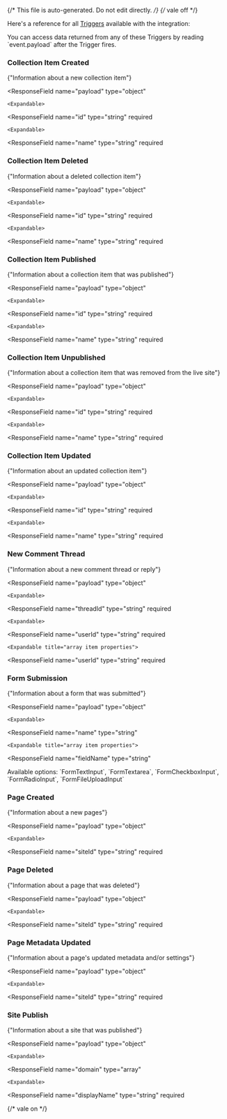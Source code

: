 {/* This file is auto-generated. Do not edit directly. */}
{/* vale off */}

Here's a reference for all [Triggers](/learn/reference/triggers/) available with the integration:


<Tip>
You can access data returned from any of these Triggers by reading `event.payload` after the Trigger fires.
</Tip>


### Collection Item Created

<span>{"Information about a new collection item"}</span>

  <ResponseField
    name="payload"
    type="object"
  >
    

    <Expandable>
  <ResponseField
    name="id"
    type="string"
    required
  >
    
  </ResponseField>
  <ResponseField
    name="workspaceId"
    type="string"
    required
  >
    
  </ResponseField>
  <ResponseField
    name="siteId"
    type="string"
    required
  >
    
  </ResponseField>
  <ResponseField
    name="collectionId"
    type="string"
    required
  >
    
  </ResponseField>
  <ResponseField
    name="fieldData"
    type="object"
    required
  >
    

    <Expandable>
  <ResponseField
    name="name"
    type="string"
    required
  >
    
  </ResponseField>
  <ResponseField
    name="slug"
    type="string"
    required
  >
    
  </ResponseField>
    </Expandable>
  </ResponseField>
  <ResponseField
    name="lastPublished"
    type="string | null"
  >
    
  </ResponseField>
  <ResponseField
    name="lastUpdated"
    type="string"
  >
    
  </ResponseField>
  <ResponseField
    name="createdOn"
    type="string"
  >
    
  </ResponseField>
  <ResponseField
    name="isArchived"
    type="boolean"
  >
    
  </ResponseField>
  <ResponseField
    name="isDraft"
    type="boolean"
  >
    
  </ResponseField>
  <ResponseField
    name="cmsLocaleId"
    type="string | null"
  >
    
  </ResponseField>
    </Expandable>
  </ResponseField>

### Collection Item Deleted

<span>{"Information about a deleted collection item"}</span>

  <ResponseField
    name="payload"
    type="object"
  >
    

    <Expandable>
  <ResponseField
    name="id"
    type="string"
    required
  >
    
  </ResponseField>
  <ResponseField
    name="workspaceId"
    type="string"
    required
  >
    
  </ResponseField>
  <ResponseField
    name="siteId"
    type="string"
    required
  >
    
  </ResponseField>
  <ResponseField
    name="collectionId"
    type="string"
    required
  >
    
  </ResponseField>
  <ResponseField
    name="fieldData"
    type="object"
    required
  >
    

    <Expandable>
  <ResponseField
    name="name"
    type="string"
    required
  >
    
  </ResponseField>
  <ResponseField
    name="slug"
    type="string"
    required
  >
    
  </ResponseField>
    </Expandable>
  </ResponseField>
  <ResponseField
    name="lastPublished"
    type="string | null"
  >
    
  </ResponseField>
  <ResponseField
    name="lastUpdated"
    type="string"
  >
    
  </ResponseField>
  <ResponseField
    name="createdOn"
    type="string"
  >
    
  </ResponseField>
  <ResponseField
    name="isArchived"
    type="boolean"
  >
    
  </ResponseField>
  <ResponseField
    name="isDraft"
    type="boolean"
  >
    
  </ResponseField>
  <ResponseField
    name="cmsLocaleId"
    type="string | null"
  >
    
  </ResponseField>
    </Expandable>
  </ResponseField>

### Collection Item Published

<span>{"Information about a collection item that was published"}</span>

  <ResponseField
    name="payload"
    type="object"
  >
    

    <Expandable>
  <ResponseField
    name="id"
    type="string"
    required
  >
    
  </ResponseField>
  <ResponseField
    name="workspaceId"
    type="string"
    required
  >
    
  </ResponseField>
  <ResponseField
    name="siteId"
    type="string"
    required
  >
    
  </ResponseField>
  <ResponseField
    name="collectionId"
    type="string"
    required
  >
    
  </ResponseField>
  <ResponseField
    name="fieldData"
    type="object"
    required
  >
    

    <Expandable>
  <ResponseField
    name="name"
    type="string"
    required
  >
    
  </ResponseField>
  <ResponseField
    name="slug"
    type="string"
    required
  >
    
  </ResponseField>
    </Expandable>
  </ResponseField>
  <ResponseField
    name="lastPublished"
    type="string | null"
  >
    
  </ResponseField>
  <ResponseField
    name="lastUpdated"
    type="string"
  >
    
  </ResponseField>
  <ResponseField
    name="createdOn"
    type="string"
  >
    
  </ResponseField>
  <ResponseField
    name="isArchived"
    type="boolean"
  >
    
  </ResponseField>
  <ResponseField
    name="isDraft"
    type="boolean"
  >
    
  </ResponseField>
  <ResponseField
    name="cmsLocaleId"
    type="string | null"
  >
    
  </ResponseField>
    </Expandable>
  </ResponseField>

### Collection Item Unpublished

<span>{"Information about a collection item that was removed from the live site"}</span>

  <ResponseField
    name="payload"
    type="object"
  >
    

    <Expandable>
  <ResponseField
    name="id"
    type="string"
    required
  >
    
  </ResponseField>
  <ResponseField
    name="workspaceId"
    type="string"
    required
  >
    
  </ResponseField>
  <ResponseField
    name="siteId"
    type="string"
    required
  >
    
  </ResponseField>
  <ResponseField
    name="collectionId"
    type="string"
    required
  >
    
  </ResponseField>
  <ResponseField
    name="fieldData"
    type="object"
    required
  >
    

    <Expandable>
  <ResponseField
    name="name"
    type="string"
    required
  >
    
  </ResponseField>
  <ResponseField
    name="slug"
    type="string"
    required
  >
    
  </ResponseField>
    </Expandable>
  </ResponseField>
  <ResponseField
    name="lastPublished"
    type="string | null"
  >
    
  </ResponseField>
  <ResponseField
    name="lastUpdated"
    type="string"
  >
    
  </ResponseField>
  <ResponseField
    name="createdOn"
    type="string"
  >
    
  </ResponseField>
  <ResponseField
    name="isArchived"
    type="boolean"
  >
    
  </ResponseField>
  <ResponseField
    name="isDraft"
    type="boolean"
  >
    
  </ResponseField>
  <ResponseField
    name="cmsLocaleId"
    type="string | null"
  >
    
  </ResponseField>
    </Expandable>
  </ResponseField>

### Collection Item Updated

<span>{"Information about an updated collection item"}</span>

  <ResponseField
    name="payload"
    type="object"
  >
    

    <Expandable>
  <ResponseField
    name="id"
    type="string"
    required
  >
    
  </ResponseField>
  <ResponseField
    name="workspaceId"
    type="string"
    required
  >
    
  </ResponseField>
  <ResponseField
    name="siteId"
    type="string"
    required
  >
    
  </ResponseField>
  <ResponseField
    name="collectionId"
    type="string"
    required
  >
    
  </ResponseField>
  <ResponseField
    name="fieldData"
    type="object"
    required
  >
    

    <Expandable>
  <ResponseField
    name="name"
    type="string"
    required
  >
    
  </ResponseField>
  <ResponseField
    name="slug"
    type="string"
    required
  >
    
  </ResponseField>
    </Expandable>
  </ResponseField>
  <ResponseField
    name="lastPublished"
    type="string | null"
  >
    
  </ResponseField>
  <ResponseField
    name="lastUpdated"
    type="string"
  >
    
  </ResponseField>
  <ResponseField
    name="createdOn"
    type="string"
  >
    
  </ResponseField>
  <ResponseField
    name="isArchived"
    type="boolean"
  >
    
  </ResponseField>
  <ResponseField
    name="isDraft"
    type="boolean"
  >
    
  </ResponseField>
  <ResponseField
    name="cmsLocaleId"
    type="string | null"
  >
    
  </ResponseField>
    </Expandable>
  </ResponseField>

### New Comment Thread

<span>{"Information about a new comment thread or reply"}</span>

  <ResponseField
    name="payload"
    type="object"
  >
    

    <Expandable>
  <ResponseField
    name="threadId"
    type="string"
    required
  >
    
  </ResponseField>
  <ResponseField
    name="commentId"
    type="string"
    required
  >
    
  </ResponseField>
  <ResponseField
    name="type"
    type="string"
    required
  >
    
  </ResponseField>
  <ResponseField
    name="siteId"
    type="string"
    required
  >
    
  </ResponseField>
  <ResponseField
    name="pageId"
    type="string"
    required
  >
    
  </ResponseField>
  <ResponseField
    name="localeId"
    type="string"
    required
  >
    
  </ResponseField>
  <ResponseField
    name="breakpoint"
    type="string"
    required
  >
    
  </ResponseField>
  <ResponseField
    name="url"
    type="string"
    required
  >
    
  </ResponseField>
  <ResponseField
    name="content"
    type="string"
    required
  >
    
  </ResponseField>
  <ResponseField
    name="isResolved"
    type="boolean"
    required
  >
    
  </ResponseField>
  <ResponseField
    name="author"
    type="object"
    required
  >
    

    <Expandable>
  <ResponseField
    name="userId"
    type="string"
    required
  >
    
  </ResponseField>
  <ResponseField
    name="email"
    type="string"
    required
  >
    
  </ResponseField>
  <ResponseField
    name="name"
    type="string"
    required
  >
    
  </ResponseField>
    </Expandable>
  </ResponseField>
  <ResponseField
    name="mentionedUsers"
    type="array"
    required
  >
    

    <Expandable title="array item properties">
  <ResponseField
    name="userId"
    type="string"
    required
  >
    
  </ResponseField>
  <ResponseField
    name="email"
    type="string"
    required
  >
    
  </ResponseField>
  <ResponseField
    name="name"
    type="string"
    required
  >
    
  </ResponseField>
    </Expandable>
  </ResponseField>
  <ResponseField
    name="createdOn"
    type="string"
    required
  >
    
  </ResponseField>
  <ResponseField
    name="lastUpdated"
    type="string"
    required
  >
    
  </ResponseField>
    </Expandable>
  </ResponseField>

### Form Submission

<span>{"Information about a form that was submitted"}</span>

  <ResponseField
    name="payload"
    type="object"
  >
    

    <Expandable>
  <ResponseField
    name="name"
    type="string"
  >
    
  </ResponseField>
  <ResponseField
    name="siteId"
    type="string"
    required
  >
    
  </ResponseField>
  <ResponseField
    name="data"
    type="object"
  >
    
  </ResponseField>
  <ResponseField
    name="schema"
    type="array"
  >
    

    <Expandable title="array item properties">
  <ResponseField
    name="fieldName"
    type="string"
  >
    
  </ResponseField>
  <ResponseField
    name="fieldType"
    type="enum<string>"
  >
    Available options: `FormTextInput`, `FormTextarea`, `FormCheckboxInput`, `FormRadioInput`, `FormFileUploadInput`
  </ResponseField>
  <ResponseField
    name="fieldElementId"
    type="string"
    required
  >
    
  </ResponseField>
    </Expandable>
  </ResponseField>
  <ResponseField
    name="submittedAt"
    type="string"
  >
    
  </ResponseField>
  <ResponseField
    name="id"
    type="string"
    required
  >
    
  </ResponseField>
  <ResponseField
    name="formId"
    type="string"
    required
  >
    
  </ResponseField>
  <ResponseField
    name="formElementId"
    type="string"
    required
  >
    
  </ResponseField>
    </Expandable>
  </ResponseField>

### Page Created

<span>{"Information about a new pages"}</span>

  <ResponseField
    name="payload"
    type="object"
  >
    

    <Expandable>
  <ResponseField
    name="siteId"
    type="string"
    required
  >
    
  </ResponseField>
  <ResponseField
    name="pageId"
    type="string"
    required
  >
    
  </ResponseField>
  <ResponseField
    name="pageTitle"
    type="string"
  >
    
  </ResponseField>
  <ResponseField
    name="createdOn"
    type="string"
  >
    
  </ResponseField>
  <ResponseField
    name="lastUpdated"
    type="string"
  >
    
  </ResponseField>
  <ResponseField
    name="deletedOn"
    type="string"
  >
    
  </ResponseField>
  <ResponseField
    name="publishedPath"
    type="string"
  >
    
  </ResponseField>
    </Expandable>
  </ResponseField>

### Page Deleted

<span>{"Information about a page that was deleted"}</span>

  <ResponseField
    name="payload"
    type="object"
  >
    

    <Expandable>
  <ResponseField
    name="siteId"
    type="string"
    required
  >
    
  </ResponseField>
  <ResponseField
    name="pageId"
    type="string"
    required
  >
    
  </ResponseField>
  <ResponseField
    name="pageTitle"
    type="string"
  >
    
  </ResponseField>
  <ResponseField
    name="createdOn"
    type="string"
  >
    
  </ResponseField>
  <ResponseField
    name="lastUpdated"
    type="string"
  >
    
  </ResponseField>
  <ResponseField
    name="deletedOn"
    type="string"
  >
    
  </ResponseField>
  <ResponseField
    name="publishedPath"
    type="string"
  >
    
  </ResponseField>
    </Expandable>
  </ResponseField>

### Page Metadata Updated

<span>{"Information about a page's updated metadata and/or settings"}</span>

  <ResponseField
    name="payload"
    type="object"
  >
    

    <Expandable>
  <ResponseField
    name="siteId"
    type="string"
    required
  >
    
  </ResponseField>
  <ResponseField
    name="pageId"
    type="string"
    required
  >
    
  </ResponseField>
  <ResponseField
    name="pageTitle"
    type="string"
  >
    
  </ResponseField>
  <ResponseField
    name="createdOn"
    type="string"
  >
    
  </ResponseField>
  <ResponseField
    name="lastUpdated"
    type="string"
  >
    
  </ResponseField>
  <ResponseField
    name="deletedOn"
    type="string"
  >
    
  </ResponseField>
  <ResponseField
    name="publishedPath"
    type="string"
  >
    
  </ResponseField>
    </Expandable>
  </ResponseField>

### Site Publish

<span>{"Information about a site that was published"}</span>

  <ResponseField
    name="payload"
    type="object"
  >
    

    <Expandable>
  <ResponseField
    name="domain"
    type="array"
  >
    
  </ResponseField>
  <ResponseField
    name="site"
    type="string"
  >
    
  </ResponseField>
  <ResponseField
    name="publishedOn"
    type="string"
    required
  >
    
  </ResponseField>
  <ResponseField
    name="publishedBy"
    type="object"
    required
  >
    

    <Expandable>
  <ResponseField
    name="displayName"
    type="string"
    required
  >
    
  </ResponseField>
    </Expandable>
  </ResponseField>
    </Expandable>
  </ResponseField>


{/* vale on */}